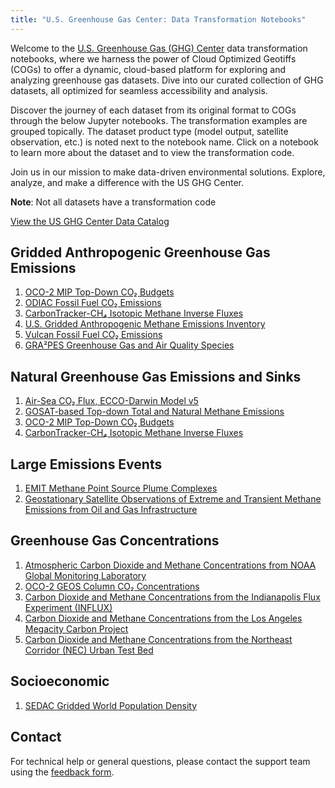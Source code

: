 ```yaml
---
title: "U.S. Greenhouse Gas Center: Data Transformation Notebooks"
---
```


Welcome to the [U.S. Greenhouse Gas (GHG) Center](https://earth.gov/ghgcenter) data transformation notebooks, where we harness the power of Cloud Optimized Geotiffs (COGs) to offer a dynamic, cloud-based platform for exploring and analyzing greenhouse gas datasets.
Dive into our curated collection of GHG datasets, all optimized for seamless accessibility and analysis. 

Discover the journey of each dataset from its original format to COGs through the below Jupyter notebooks. The transformation examples are grouped topically. The dataset product type (model output, satellite observation, etc.) is noted next to the notebook name. Click on a notebook to learn more about the dataset and to view the transformation code.

Join us in our mission to make data-driven environmental solutions.
Explore, analyze, and make a difference with the US GHG Center.

**Note**: Not all datasets have a transformation code

[View the US GHG Center Data Catalog](https://earth.gov/ghgcenter/data-catalog)

## Gridded Anthropogenic Greenhouse Gas Emissions
1. [OCO-2 MIP Top-Down CO₂ Budgets](cog_transformation/oco2-mip-co2budget-yeargrid-v1.ipynb)
2. [ODIAC Fossil Fuel CO₂ Emissions](cog_transformation/odiac-ffco2-monthgrid-v2023.ipynb)
3. [CarbonTracker-CH₄ Isotopic Methane Inverse Fluxes](cog_transformation/ct-ch4-monthgrid-v2023.ipynb)
4. [U.S. Gridded Anthropogenic Methane Emissions Inventory](cog_transformation/epa-ch4emission-grid-v2express.ipynb)
5. [Vulcan Fossil Fuel CO₂ Emissions](cog_transformation/vulcan-ffco2-yeargrid-v4.ipynb)
6. [GRA²PES Greenhouse Gas and Air Quality Species](cog_transformation/gra2pes-ghg-monthgrid-v1.ipynb)

## Natural Greenhouse Gas Emissions and Sinks
1. [Air-Sea CO₂ Flux, ECCO-Darwin Model v5](cog_transformation/eccodarwin-co2flux-monthgrid-v5.ipynb)
2. [GOSAT-based Top-down Total and Natural Methane Emissions](cog_transformation/gosat-based-ch4budget-yeargrid-v1.ipynb)
3. [OCO-2 MIP Top-Down CO₂ Budgets](cog_transformation/oco2-mip-co2budget-yeargrid-v1.ipynb)
4. [CarbonTracker-CH₄ Isotopic Methane Inverse Fluxes](cog_transformation/ct-ch4-monthgrid-v2023.ipynb)


## Large Emissions Events
1. [EMIT Methane Point Source Plume Complexes](cog_transformation/emit-ch4plume-v1.ipynb)
2. [Geostationary Satellite Observations of Extreme and Transient Methane Emissions from Oil and Gas Infrastructure](cog_transformation/goes-ch4plume-v1.ipynb)

## Greenhouse Gas Concentrations
1. [Atmospheric Carbon Dioxide and Methane Concentrations from NOAA Global Monitoring Laboratory](cog_transformation/noaa-gggrn-concentrations.ipynb)
2. [OCO-2 GEOS Column CO₂ Concentrations](cog_transformation/oco2geos-co2-daygrid-v10r.ipynb)
3. [Carbon Dioxide and Methane Concentrations from the Indianapolis Flux Experiment (INFLUX)](cog_transformation/influx-testbed-ghg-concentrations.ipynb)
4. [Carbon Dioxide and Methane Concentrations from the Los Angeles Megacity Carbon Project](cog_transformation/lam-testbed-ghg-concentrations.ipynb)
5. [Carbon Dioxide and Methane Concentrations from the Northeast Corridor (NEC) Urban Test Bed](cog_transformation/nec-testbed-ghg-concentrations.ipynb)

## Socioeconomic
1. [SEDAC Gridded World Population Density](cog_transformation/sedac-popdensity-yeargrid5yr-v4.11.ipynb)

## Contact

For technical help or general questions, please contact the support team using the [feedback form](https://docs.google.com/forms/d/e/1FAIpQLSeVWCrnca08Gt_qoWYjTo6gnj1BEGL4NCUC9VEiQnXA02gzVQ/viewform).